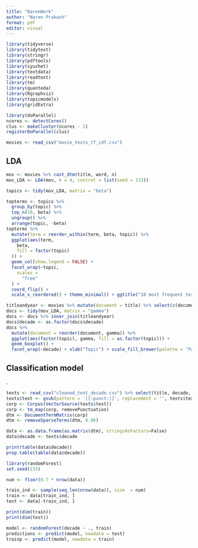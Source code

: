 ```yaml
---
title: "NarenWork"
author: "Naren Prakash"
format: pdf
editor: visual
---
```


```r
library(tidyverse)
library(tidytext)
library(stringr)
library(pdftools)
library(syuzhet)
library(textdata)
library(readtext)
library(tm)
library(quanteda)
library(Rgraphviz)
library(topicmodels)
library(gridExtra)
```

```r
library(doParallel)
ncores <- detectCores()
clus <- makeCluster(ncores - 1)
registerDoParallel(clus)
```

```r
movies <- read_csv("movie_texts_tf_idf.csv")
```

## LDA

```r
mov <- movies %>% cast_dtm(title, word, n)
mov_LDA <- LDA(mov, k = 4, control = list(seed = 133))

topics <- tidy(mov_LDA, matrix = "beta")

topterms <- topics %>%
  group_by(topic) %>%
  top_n(10, beta) %>%
  ungroup() %>%
  arrange(topic, -beta)
topterms %>%
  mutate(term = reorder_within(term, beta, topic)) %>%
  ggplot(aes(term,
    beta,
    fill = factor(topic)
  )) +
  geom_col(show.legend = FALSE) +
  facet_wrap(~topic,
    scales =
      "free"
  ) +
  coord_flip() +
  scale_x_reordered() + theme_minimal() + ggtitle("10 most frequent terms by LDA topic group") + scale_fill_brewer(palette = "Pastel2")
```

```r
titleandyear <- movies %>% mutate(document = title) %>% select(c(document, decade))
docs <- tidy(mov_LDA, matrix = "gamma")
docs <- docs %>% inner_join(titleandyear)
docs$decade <- as.factor(docs$decade)
docs %>%
  mutate(document = reorder(document, gamma)) %>%
  ggplot(aes(factor(topic), gamma, fill = as.factor(topic))) +
  geom_boxplot() +
  facet_wrap(~decade) + xlab("Topic") + scale_fill_brewer(palette = "Pastel1") + theme_minimal() + labs(fill = "Topic colors") + ggtitle("Box plots of gamma value by topics")
```

## Classification model

.

```r
texts <- read_csv("cleaned_text_decade.csv") %>% select(title, decade, text)
texts$text <- gsub(pattern = '[[:punct:]]', replacement = '', texts$text)
corp <- Corpus(VectorSource(texts$text))
corp <- tm_map(corp, removePunctuation)
dtm <- DocumentTermMatrix(corp)
dtm <- removeSparseTerms(dtm, 0.96)
```

```r
data <- as.data.frame(as.matrix(dtm), stringsAsFactors=False)
data$decade <- texts$decade

print(table(data$decade))
prop.table(table(data$decade))
```

```r
library(randomForest)
set.seed(133)

num <- floor(0.7 * nrow(data))

train_ind <- sample(seq_len(nrow(data)), size  = num)
train <- data[train_ind, ]
test <- data[-train_ind, ]

print(dim(train))
print(dim(test))
```

```r
model <- randomForest(decade ~ ., train)
predictions <- predict(model, newdata = test)
trainp <- predict(model, newdata = train)
```

